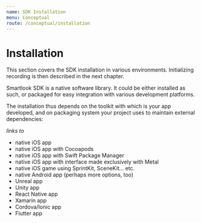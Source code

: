 ```yaml
---
name: SDK Installation
menu: Conceptual
route: /conceptual/installation
---
```



# Installation

This section covers the SDK installation in various environments. Initializing recording is then described in the next chapter.

Smartlook SDK is a native software library. It could be either installed as such, or packaged for easy integration with various development platforms.

The installation thus depends on the toolkit with which is your app developed, and on packaging system your project uses to maintain external dependencies:

*links to*
- native iOS app
- native iOS app with Cocoapods
- native iOS app with Swift Package Manager
- native iOS app with interface made exclusively with Metal
- native iOS game using SprintKit, SceneKit… etc.
- native Android app (perhaps more options, too)
- Unreal app
- Unity app
- React Native app
- Xamarin app
- Cordova/Ionic app
- Flutter app
